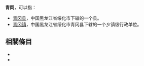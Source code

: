 '''青岡'''，可以指：
* [[青冈县|青冈县]]，中国黑龙江省绥化市下辖的一个县。
* [[青冈镇|青冈镇]]，中国黑龙江省绥化市青冈县下辖的一个乡镇级行政单位。

== 相關條目 ==
*{{Lookfrom|青冈}}
*{{Lookfrom|青岡}}
{{disambig|Cat=二字中國地名消歧義}}